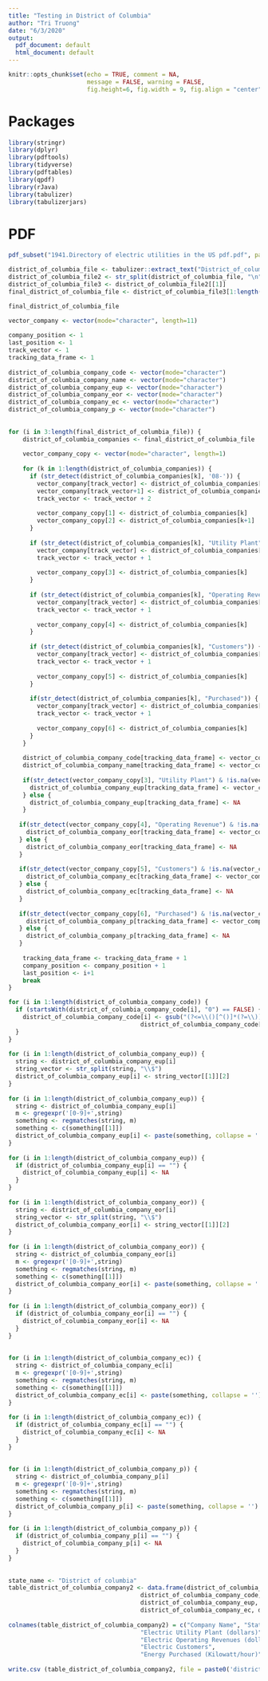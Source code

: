 ```yaml
--- 
title: "Testing in District of Columbia" 
author: "Tri Truong" 
date: "6/3/2020" 
output:  
  pdf_document: default 
  html_document: default 
--- 
```

  
```r
knitr::opts_chunk$set(echo = TRUE, comment = NA,  
                      message = FALSE, warning = FALSE, 
                      fig.height=6, fig.width = 9, fig.align = "center") 
``` 
  
# Packages 
  
```r
library(stringr) 
library(dplyr) 
library(pdftools) 
library(tidyverse) 
library(pdftables) 
library(qpdf) 
library(rJava) 
library(tabulizer) 
library(tabulizerjars) 
``` 
  
# PDF 
  
```r
pdf_subset("1941.Directory of electric utilities in the US pdf.pdf", page= 168:169, output= "District_of_Columbia_subset.pdf") 
``` 
  
  
```r
district_of_columbia_file <- tabulizer::extract_text("District_of_columbia_subset.pdf") 
district_of_columbia_file2 <- str_split(district_of_columbia_file, "\n") 
district_of_columbia_file3 <- district_of_columbia_file2[[1]] 
final_district_of_columbia_file <- district_of_columbia_file3[1:length(district_of_columbia_file3)] 
``` 

```r
final_district_of_columbia_file
```

  
```r
vector_company <- vector(mode="character", length=11) 
  
company_position <- 1 
last_position <- 1 
track_vector <- 1 
tracking_data_frame <- 1 
  
district_of_columbia_company_code <- vector(mode="character") 
district_of_columbia_company_name <- vector(mode="character") 
district_of_columbia_company_eup <- vector(mode="character") 
district_of_columbia_company_eor <- vector(mode="character") 
district_of_columbia_company_ec <- vector(mode="character") 
district_of_columbia_company_p <- vector(mode="character") 
  
  
for (i in 3:length(final_district_of_columbia_file)) { 
    district_of_columbia_companies <- final_district_of_columbia_file 
     
    vector_company_copy <- vector(mode="character", length=1) 
     
    for (k in 1:length(district_of_columbia_companies)) { 
      if (str_detect(district_of_columbia_companies[k], '08-')) { 
        vector_company[track_vector] <- district_of_columbia_companies[k] 
        vector_company[track_vector+1] <- district_of_columbia_companies[k+1] 
        track_vector <- track_vector + 2 
         
        vector_company_copy[1] <- district_of_columbia_companies[k] 
        vector_company_copy[2] <- district_of_columbia_companies[k+1] 
      } 
       
      if (str_detect(district_of_columbia_companies[k], "Utility Plant")) { 
        vector_company[track_vector] <- district_of_columbia_companies[k] 
        track_vector <- track_vector + 1 
         
        vector_company_copy[3] <- district_of_columbia_companies[k] 
      } 
       
      if (str_detect(district_of_columbia_companies[k], "Operating Revenue")) { 
        vector_company[track_vector] <- district_of_columbia_companies[k] 
        track_vector <- track_vector + 1 
         
        vector_company_copy[4] <- district_of_columbia_companies[k] 
      } 
       
      if (str_detect(district_of_columbia_companies[k], "Customers")) { 
        vector_company[track_vector] <- district_of_columbia_companies[k] 
        track_vector <- track_vector + 1 
         
        vector_company_copy[5] <- district_of_columbia_companies[k] 
      } 
       
      if(str_detect(district_of_columbia_companies[k], "Purchased")) { 
        vector_company[track_vector] <- district_of_columbia_companies[k] 
        track_vector <- track_vector + 1 
         
        vector_company_copy[6] <- district_of_columbia_companies[k] 
      } 
    } 
    
    district_of_columbia_company_code[tracking_data_frame] <- vector_company_copy[1] 
    district_of_columbia_company_name[tracking_data_frame] <- vector_company_copy[2] 
     
    if(str_detect(vector_company_copy[3], "Utility Plant") & !is.na(vector_company_copy[3])) { 
      district_of_columbia_company_eup[tracking_data_frame] <- vector_company_copy[3] 
    } else { 
      district_of_columbia_company_eup[tracking_data_frame] <- NA 
    } 
     
   if(str_detect(vector_company_copy[4], "Operating Revenue") & !is.na(vector_company_copy[4])) { 
     district_of_columbia_company_eor[tracking_data_frame] <- vector_company_copy[4] 
   } else { 
     district_of_columbia_company_eor[tracking_data_frame] <- NA 
   } 
  
   if(str_detect(vector_company_copy[5], "Customers") & !is.na(vector_company_copy[5])) { 
     district_of_columbia_company_ec[tracking_data_frame] <- vector_company_copy[5] 
   } else { 
     district_of_columbia_company_ec[tracking_data_frame] <- NA 
   } 
  
   if(str_detect(vector_company_copy[6], "Purchased") & !is.na(vector_company_copy[6])) { 
     district_of_columbia_company_p[tracking_data_frame] <- vector_company_copy[6] 
   } else { 
     district_of_columbia_company_p[tracking_data_frame] <- NA 
   } 
  
    tracking_data_frame <- tracking_data_frame + 1 
    company_position <- company_position + 1 
    last_position <- i+1 
    break
} 
``` 
  
  
```r
for (i in 1:length(district_of_columbia_company_code)) { 
  if (startsWith(district_of_columbia_company_code[i], "0") == FALSE) { 
    district_of_columbia_company_code[i] <- gsub("(?<=\\()[^()]*(?=\\))(*SKIP)(*F)|.", "",  
                                     district_of_columbia_company_code[i], perl=T) 
  } 
} 
  
for (i in 1:length(district_of_columbia_company_eup)) { 
  string <- district_of_columbia_company_eup[i] 
  string_vector <- str_split(string, "\\$") 
  district_of_columbia_company_eup[i] <- string_vector[[1]][2] 
} 
  
for (i in 1:length(district_of_columbia_company_eup)) { 
  string <- district_of_columbia_company_eup[i] 
  m <- gregexpr('[0-9]+',string) 
  something <- regmatches(string, m) 
  something <- c(something[[1]]) 
  district_of_columbia_company_eup[i] <- paste(something, collapse = '') 
} 
  
for (i in 1:length(district_of_columbia_company_eup)) { 
  if (district_of_columbia_company_eup[i] == "") { 
    district_of_columbia_company_eup[i] <- NA 
  } 
} 
  
for (i in 1:length(district_of_columbia_company_eor)) { 
  string <- district_of_columbia_company_eor[i] 
  string_vector <- str_split(string, "\\$") 
  district_of_columbia_company_eor[i] <- string_vector[[1]][2] 
} 
  
for (i in 1:length(district_of_columbia_company_eor)) { 
  string <- district_of_columbia_company_eor[i] 
  m <- gregexpr('[0-9]+',string) 
  something <- regmatches(string, m) 
  something <- c(something[[1]]) 
  district_of_columbia_company_eor[i] <- paste(something, collapse = '') 
} 
  
for (i in 1:length(district_of_columbia_company_eor)) { 
  if (district_of_columbia_company_eor[i] == "") { 
    district_of_columbia_company_eor[i] <- NA 
  } 
} 
  
  
for (i in 1:length(district_of_columbia_company_ec)) { 
  string <- district_of_columbia_company_ec[i] 
  m <- gregexpr('[0-9]+',string) 
  something <- regmatches(string, m) 
  something <- c(something[[1]]) 
  district_of_columbia_company_ec[i] <- paste(something, collapse = '') 
} 
  
for (i in 1:length(district_of_columbia_company_ec)) { 
  if (district_of_columbia_company_ec[i] == "") { 
    district_of_columbia_company_ec[i] <- NA 
  } 
} 
  
  
for (i in 1:length(district_of_columbia_company_p)) { 
  string <- district_of_columbia_company_p[i] 
  m <- gregexpr('[0-9]+',string) 
  something <- regmatches(string, m) 
  something <- c(something[[1]]) 
  district_of_columbia_company_p[i] <- paste(something, collapse = '') 
} 
  
for (i in 1:length(district_of_columbia_company_p)) { 
  if (district_of_columbia_company_p[i] == "") { 
    district_of_columbia_company_p[i] <- NA 
  } 
} 
  
  
state_name <- "District of columbia" 
table_district_of_columbia_company2 <- data.frame(district_of_columbia_company_name, state_name,  
                                     district_of_columbia_company_code,  
                                     district_of_columbia_company_eup, district_of_columbia_company_eor, 
                                     district_of_columbia_company_ec, district_of_columbia_company_p) 
  
colnames(table_district_of_columbia_company2) = c("Company Name", "State", "Company Code",  
                                     "Electric Utility Plant (dollars)",  
                                     "Electric Operating Revenues (dollars)", 
                                     "Electric Customers",  
                                     "Energy Purchased (Kilowatt/hour)") 
  
write.csv (table_district_of_columbia_company2, file = paste0('district_of_columbia_table_company_1941', '.csv')) 
``` 
 
 
